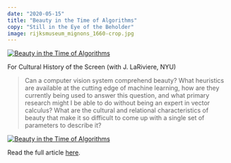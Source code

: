 ```yaml
---
date: "2020-05-15"
title: "Beauty in the Time of Algorithms"
copy: "Still in the Eye of the Beholder"
image: rijksmuseum_mignons_1660-crop.jpg
---
```


[![Beauty in the Time of Algorithms](rijksmuseum_mignons_1660-crop.jpg)](https://www.notion.so/Beauty-in-the-Time-of-Algorithms-dd096857ce924d03996fc7bd08a4d7de)

For Cultural History of the Screen (with J. LaRiviere, NYU)

> Can a computer vision system comprehend beauty? What heuristics are available at the cutting edge of machine learning, how are they currently being used to answer this question, and what primary research might I be able to do without being an expert in vector calculus? What are the cultural and relational characteristics of beauty that make it so difficult to come up with a single set of parameters to describe it?

[![Beauty in the Time of Algorithms](NH-tree.jpg)](https://www.notion.so/Beauty-in-the-Time-of-Algorithms-dd096857ce924d03996fc7bd08a4d7de)

Read the full article [here](https://www.notion.so/Beauty-in-the-Time-of-Algorithms-dd096857ce924d03996fc7bd08a4d7de).
